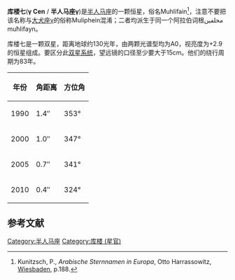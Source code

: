 {{Starbox begin |
   name=库楼七}}
{{Starbox observe |
  epoch=J2000 |
  ra=12<sup>h</sup> 41<sup>m</sup> 31.0<sup>s</sup> |
  dec=−48° 57′ 35″ |
  appmag_v=+2.2 (+2.86/+2.95) |
  星官=[[苍龙|苍龙]] [[角宿|角宿]] [[:Category:库楼_(星官)|库楼]] |
  constell=[[半人马座|半人马座]] }}
{{Starbox character |
  class=A0III/A0III |
  b-v=−0.01 |
  u-b=−0.01 |
  variable=none }}
{{Starbox astrometry |
  radial_v=−6 |
  prop_mo_ra=−187.28 |
  prop_mo_dec=−1.20 |
  parallax=25.01 |
  p_error=1.01 |
  dist_ly=130.4 |
  dist_pc=40.0 |
  absmag_v=−0.8 (−0.14/−0.05) }}
{{Starbox detail|
  mass=2.91+2.85|
  radius=3.77+3.62 |
  luminosity=112/106| 
  temperature=9,550/9615 |
  metal=? |
  rotation=~81 km/s. |
  age=? }}
{{Starbox visbin
| name=γ Centauri B
| period=84.5
| axis=34AU=0.86
| eccentricity=0.79
| inclination=114
| node=2
| periastron=1931.2
}}
{{Starbox catalog |
  names=Muhlifain, [[Harvard_Revised_catalogue|HR]] 4819, [[HD星表|HD]] 110304, [[Bonner_Durchmusterung|CD]]−48°7597, [[SAO星表|SAO]] 223603, WDS 12415-4858, [[HIP星表|HIP]] 61932, GC 17262, CCDM J12415-4858 }}
{{Starbox reference
| Simbad=HD+110304
}}
{{Starbox end}}

'''库楼七'''('''γ Cen''' / '''半人马座γ''')是[[半人马座|半人马座]]的一颗恒星，俗名Muhlifain<ref>Kunitzsch, P., ''Arabische Sternnamen in Europa'', Otto Harrassowitz, [[Wiesbaden|Wiesbaden]], p.188.</ref>，注意不要把该名称与[[大犬座γ|大犬座γ]]的俗称Muliphein混淆；二者均派生于同一个阿拉伯词根محلفين muħlifayn。

库楼七是一颗双星，距离地球约130光年，由两颗光谱型均为A0，视亮度为+2.9的恒星组成。要区分此[[双星系统|双星系统]]，望远镜的口径至少要大于15cm。他们的绕行周期为83年。

{| class=wikitable 
! 年份 !! 角距离 !! 方位角
|-
| 1990 || 1.4″ || 353° 
|-
| 2000 || 1.0″ || 347°
|-
| 2005 || 0.7″ || 341°
|-
| 2010 || 0.4″ || 324°
|}

==参考文献==
<div class="references-small">
<references></references>
</div>

{{半人馬座恆星}}
{{星官|库楼|10|1}}

[[Category:半人马座|Category:半人马座]]
[[Category:库楼_(星官)|Category:库楼 (星官)]]